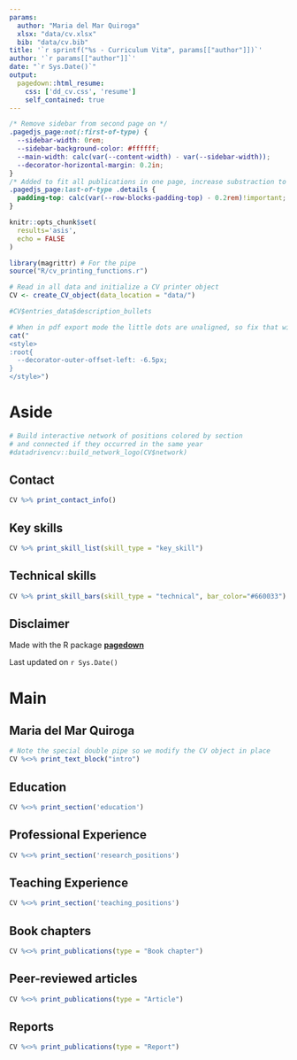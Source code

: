 ```yaml
---
params:
  author: "Maria del Mar Quiroga"
  xlsx: "data/cv.xlsx"
  bib: "data/cv.bib"
title: '`r sprintf("%s - Curriculum Vitæ", params[["author"]])`'
author: '`r params[["author"]]`'
date: "`r Sys.Date()`"
output:
  pagedown::html_resume:
    css: ['dd_cv.css', 'resume']
    self_contained: true
---
```


```css
/* Remove sidebar from second page on */
.pagedjs_page:not(:first-of-type) {
  --sidebar-width: 0rem;
  --sidebar-background-color: #ffffff;
  --main-width: calc(var(--content-width) - var(--sidebar-width));
  --decorator-horizontal-margin: 0.2in;
}
/* Added to fit all publications in one page, increase substraction to reduce further and delete if no longer needed */
.pagedjs_page:last-of-type .details {
  padding-top: calc(var(--row-blocks-padding-top) - 0.2rem)!important;
} 
```

```r
knitr::opts_chunk$set(
  results='asis', 
  echo = FALSE
)

library(magrittr) # For the pipe
source("R/cv_printing_functions.r")

# Read in all data and initialize a CV printer object
CV <- create_CV_object(data_location = "data/")

#CV$entries_data$description_bullets
```

```r
# When in pdf export mode the little dots are unaligned, so fix that with some conditional CSS.
cat("
<style>
:root{
  --decorator-outer-offset-left: -6.5px;
}
</style>")
```

# Aside

```r
# Build interactive network of positions colored by section
# and connected if they occurred in the same year
#datadrivencv::build_network_logo(CV$network)
```

## Contact {#contact}

```r
CV %>% print_contact_info()
```

## Key skills {#skills}

```r
CV %>% print_skill_list(skill_type = "key_skill")
```


## Technical skills
```r
CV %>% print_skill_bars(skill_type = "technical", bar_color="#660033")
```

## Disclaimer {#disclaimer}

Made with the R package [**pagedown**](https://github.com/rstudio/pagedown)

Last updated on `r Sys.Date()`

# Main

## Maria del Mar Quiroga {#title}

```r
# Note the special double pipe so we modify the CV object in place
CV %<>% print_text_block("intro") 
```

## Education {data-icon="graduation-cap" data-concise="true"}

```r
CV %<>% print_section('education')
```

## Professional Experience {data-icon="laptop"}

```r
CV %<>% print_section('research_positions')
```

## Teaching Experience {data-icon="chalkboard-teacher"}

```r
CV %<>% print_section('teaching_positions')
```

## Book chapters{data-icon="book"}

```r
CV %<>% print_publications(type = "Book chapter")
```

## Peer-reviewed articles {data-icon="newspaper"}

```r
CV %<>% print_publications(type = "Article")
```

## Reports {data-icon="book"}

```r
CV %<>% print_publications(type = "Report")
```